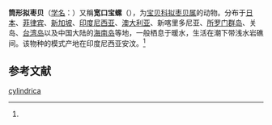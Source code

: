 {{Speciesbox
| name = 筒形拟枣贝
| status = 
| status_system = 
| image = Erronea_cylindrica_cylindrica_01.JPG
| genus = Erronea
| species = cylindrica
| authority = (Born, 1778)<ref name='id10675'>{{cite web| url =http://www.bioinfo.cn/db05/BjdwSpecies.php?action=view&id=10675| title =筒形拟枣贝| work =《中国动物物种编目数据库》| publisher =中国科学院微生物研究所| author =中国科学院动物研究所| accessdate =2009-04-28| deadurl =yes| archiveurl =https://web.archive.org/web/20160305044431/http://www.bioinfo.cn/db05/BjdwSpecies.php?action=view&id=10675| archivedate =2016-03-05}}</ref>
}}

'''筒形拟枣贝'''（[[学名|学名]]：{{lang|la|''Erronea cylindrica''}}）又稱'''宽口宝螺'''（{{lang|la|''Cypraea cylindrica''}}），为[[宝贝科|宝贝科]][[拟枣贝属|拟枣贝属]]的动物。分布于[[日本|日本]]、[[菲律宾|菲律宾]]、[[新加坡|新加坡]]、[[印度尼西亚|印度尼西亚]]、[[澳大利亚|澳大利亚]]、新喀里多尼亚、[[所罗门群岛|所罗门群岛]]、关岛、[[台湾岛|台湾岛]]以及中国大陆的[[海南岛|海南岛]]等地，一般栖息于暖水，生活在潮下带浅水岩礁间。该物种的模式产地在印度尼西亚安汶。<ref name='id10675'/>

== 参考文献 ==
{{reflist}}

{{Wikispecies|Erronea cylindrica}}
{{Taxonbar|from=Q5395670}}

[[Category:拟枣贝属|cylindrica]]


{{软体动物小作品}}